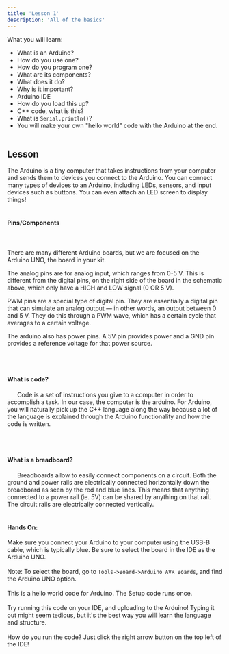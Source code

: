 ```yaml
---
title: 'Lesson 1'
description: 'All of the basics'
---
```


What you will learn:


- What is an Arduino?
- How do you use one?
- How do you program one?
- What are its components?
- What does it do?
- Why is it important?
- Arduino IDE
- How do you load this up?
- C++ code, what is this?
- What is `Serial.println()`?
- You will make your own "hello world" code with the Arduino at the end.
<br></br>

## Lesson

The Arduino is a tiny computer that takes instructions from your computer and sends them to devices you connect to the Arduino. You can connect many types of devices to an Arduino, including LEDs, sensors, and input devices such as buttons. You can even attach an LED screen to display things!
<br></br>

#### Pins/Components
<br></br>
There are many different Arduino boards, but we are focused on the Arduino UNO, the board in your kit.


The analog pins are for analog input, which ranges from 0-5 V. This is different from the digital pins, on the right side of the board in the schematic above, which only have a HIGH and LOW signal (0 OR 5 V). 

PWM pins are a special type of digital pin. They are essentially a digital pin that can simulate an analog output — in other words, an output between 0 and 5 V. They do this through a PWM wave, which has a certain cycle that averages to a certain voltage.  

The arduino also has power pins. A 5V pin provides power and a GND pin provides a reference voltage for that power source. 

<br></br>

####  What is code?


&nbsp;&nbsp;&nbsp;&nbsp;&nbsp;&nbsp;Code is a set of instructions you give to a computer in order to accomplish a task. In our case, the computer is the arduino. For Arduino, you will naturally pick up the C++ language along the way because a lot of the language is explained through the Arduino functionality and how the code is written.


<br></br>

#### What is a breadboard?

&nbsp;&nbsp;&nbsp;&nbsp;&nbsp;&nbsp;Breadboards allow to easily connect components on a circuit. Both the ground and power rails are electrically connected horizontally down the breadboard as seen by the red and blue lines. This means that anything connected to a power rail (ie. 5V) can be shared by anything on that rail. The circuit rails are electrically connected vertically. 
<br></br>

#### Hands On:

Make sure you connect your Arduino to your computer using the USB-B cable, which is typically blue. Be sure to select the board in the IDE as the Arduino UNO.
<br></br>
Note: To select the board, go to `Tools->Board->Arduino AVR Boards`, and find the Arduino UNO option.
<br></br>
This is a hello world code for Arduino. The Setup code runs once.
<br></br>
Try running this code on your IDE, and uploading to the Arduino! Typing it out might seem tedious, but it's the best way you will learn the language and structure.
<br></br>
How do you run the code? Just click the right arrow button on the top left of the IDE! 

